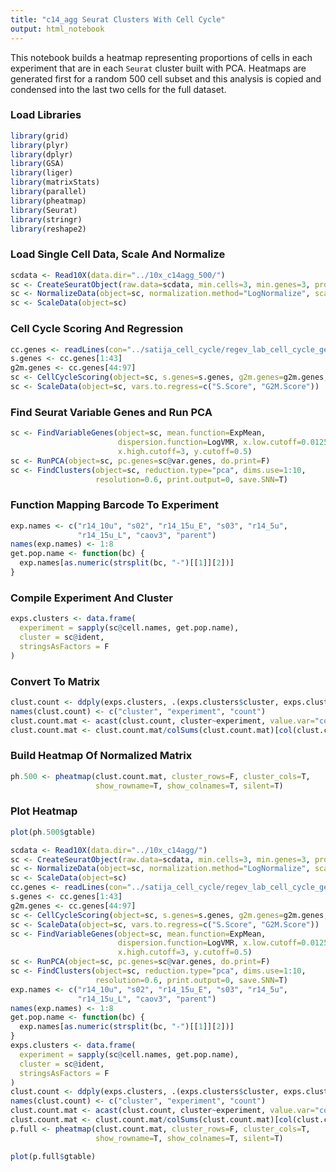 ```yaml
---
title: "c14_agg Seurat Clusters With Cell Cycle"
output: html_notebook
---
```


This notebook builds a heatmap representing proportions of cells in each experiment
that are in each `Seurat` cluster built with PCA. Heatmaps are generated
first for a random 500 cell subset and this analysis is copied and condensed
into the last two cells for the full dataset.

### Load Libraries

```r
library(grid)
library(plyr)
library(dplyr)
library(GSA)
library(liger)
library(matrixStats)
library(parallel)
library(pheatmap)
library(Seurat)
library(stringr)
library(reshape2)
```

### Load Single Cell Data, Scale And Normalize

```r
scdata <- Read10X(data.dir="../10x_c14agg_500/")
sc <- CreateSeuratObject(raw.data=scdata, min.cells=3, min.genes=3, project="10X_CPTRES")
sc <- NormalizeData(object=sc, normalization.method="LogNormalize", scale.factor=10000)
sc <- ScaleData(object=sc)
```

### Cell Cycle Scoring And Regression

```r
cc.genes <- readLines(con="../satija_cell_cycle/regev_lab_cell_cycle_genes.txt")
s.genes <- cc.genes[1:43]
g2m.genes <- cc.genes[44:97]
sc <- CellCycleScoring(object=sc, s.genes=s.genes, g2m.genes=g2m.genes, set.ident=T)
sc <- ScaleData(object=sc, vars.to.regress=c("S.Score", "G2M.Score"))
```

### Find Seurat Variable Genes and Run PCA

```r
sc <- FindVariableGenes(object=sc, mean.function=ExpMean, 
                        dispersion.function=LogVMR, x.low.cutoff=0.0125,
                        x.high.cutoff=3, y.cutoff=0.5)
sc <- RunPCA(object=sc, pc.genes=sc@var.genes, do.print=F)
sc <- FindClusters(object=sc, reduction.type="pca", dims.use=1:10,
                   resolution=0.6, print.output=0, save.SNN=T)
```

### Function Mapping Barcode To Experiment

```r
exp.names <- c("r14_10u", "s02", "r14_15u_E", "s03", "r14_5u",
               "r14_15u_L", "caov3", "parent")
names(exp.names) <- 1:8
get.pop.name <- function(bc) {
  exp.names[as.numeric(strsplit(bc, "-")[[1]][2])]
}
```

### Compile Experiment And Cluster

```r
exps.clusters <- data.frame(
  experiment = sapply(sc@cell.names, get.pop.name),
  cluster = sc@ident,
  stringsAsFactors = F
)
```

### Convert To Matrix

```r
clust.count <- ddply(exps.clusters, .(exps.clusters$cluster, exps.clusters$experiment), nrow)
names(clust.count) <- c("cluster", "experiment", "count")
clust.count.mat <- acast(clust.count, cluster~experiment, value.var="count", fill=0)
clust.count.mat <- clust.count.mat/colSums(clust.count.mat)[col(clust.count.mat)]
```

### Build Heatmap Of Normalized Matrix

```r
ph.500 <- pheatmap(clust.count.mat, cluster_rows=F, cluster_cols=T, 
                   show_rowname=T, show_colnames=T, silent=T)
```

### Plot Heatmap

```r
plot(ph.500$gtable)
```

```r
scdata <- Read10X(data.dir="../10x_c14agg/")
sc <- CreateSeuratObject(raw.data=scdata, min.cells=3, min.genes=3, project="10X_CPTRES")
sc <- NormalizeData(object=sc, normalization.method="LogNormalize", scale.factor=10000)
sc <- ScaleData(object=sc)
cc.genes <- readLines(con="../satija_cell_cycle/regev_lab_cell_cycle_genes.txt")
s.genes <- cc.genes[1:43]
g2m.genes <- cc.genes[44:97]
sc <- CellCycleScoring(object=sc, s.genes=s.genes, g2m.genes=g2m.genes, set.ident=T)
sc <- ScaleData(object=sc, vars.to.regress=c("S.Score", "G2M.Score"))
sc <- FindVariableGenes(object=sc, mean.function=ExpMean, 
                        dispersion.function=LogVMR, x.low.cutoff=0.0125,
                        x.high.cutoff=3, y.cutoff=0.5)
sc <- RunPCA(object=sc, pc.genes=sc@var.genes, do.print=F)
sc <- FindClusters(object=sc, reduction.type="pca", dims.use=1:10,
                   resolution=0.6, print.output=0, save.SNN=T)
exp.names <- c("r14_10u", "s02", "r14_15u_E", "s03", "r14_5u",
               "r14_15u_L", "caov3", "parent")
names(exp.names) <- 1:8
get.pop.name <- function(bc) {
  exp.names[as.numeric(strsplit(bc, "-")[[1]][2])]
}
exps.clusters <- data.frame(
  experiment = sapply(sc@cell.names, get.pop.name),
  cluster = sc@ident,
  stringsAsFactors = F
)
clust.count <- ddply(exps.clusters, .(exps.clusters$cluster, exps.clusters$experiment), nrow)
names(clust.count) <- c("cluster", "experiment", "count")
clust.count.mat <- acast(clust.count, cluster~experiment, value.var="count", fill=0)
clust.count.mat <- clust.count.mat/colSums(clust.count.mat)[col(clust.count.mat)]
p.full <- pheatmap(clust.count.mat, cluster_rows=F, cluster_cols=T, 
                   show_rowname=T, show_colnames=T, silent=T)
```

```r
plot(p.full$gtable)
```